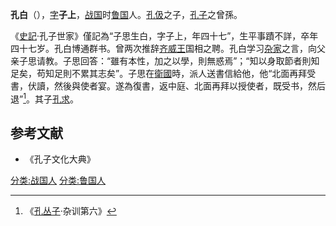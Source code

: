 '''孔白'''（{{bd|？||？||catIdx=K孔}}），[[表字|字]]'''子上'''，[[战国|战国]]时[[鲁国|鲁国]]人。[[孔伋|孔伋]]之子，[[孔子|孔子]]之曾孫。

《[[史記|史記]]·孔子世家》僅記為“子思生白，字子上，年四十七”，生平事蹟不詳，卒年四十七岁。孔白博通群书。曾两次推辞[[齐威王|齐威王]]国相之聘。孔白学习[[杂家|杂家]]之言，向父亲子思请教。子思回答：“雖有本性，加之以學，則無惑焉”；“知以身取節者則知足矣，苟知足則不累其志矣”。子思在[[衛國|衛國]]時，派人送書信給他，他“北面再拜受書，伏讀，然後與使者宴。遂為復書，返中庭、北面再拜以授使者，既受书，然后退”<ref>《[[孔丛子|孔丛子]]·杂训第六》</ref>。其子[[孔求|孔求]]。

==参考文献==
*《孔子文化大典》
{{reflist}}
[[分类:战国人|分类:战国人]]
[[分类:鲁国人|分类:鲁国人]]